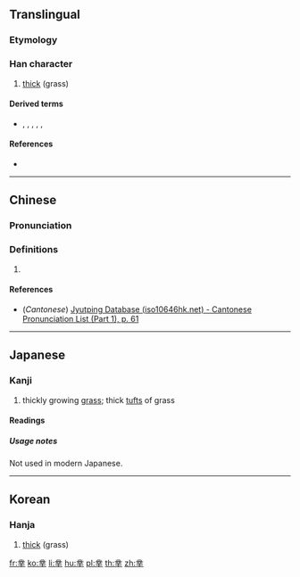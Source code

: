 {{character info/new}}
==Translingual==

===Etymology===
{{liushu|p}}

===Han character===
{{Han char|rn=2|rad=丨|as=09|sn=10|four=32401|canj=TCTJ|ids=⿱业𢆉}}

# [[thick]] (grass)

====Derived terms====
* {{l|mul|業}}, {{l|mul|叢}}, {{l|mul|對}}, {{l|mul|菐}}, {{l|mul|糳}}, {{l|mul|黹}}

====References====
* {{Han ref|kx=0080.080|dkj=00087|hdz=10030.060|uh=4E35|ud=20021}}

----

==Chinese==
{{zh-forms}}

===Pronunciation===
{{zh-pron
|m=zhuó
|c=zok6
|h=pfs=
|md=
|mn=
|w=
|mc=y
|oc=y
|cat=
}}

===Definitions===
{{zh-hanzi}}

# {{rfdef|lang=zh}}

====References====
* (''Cantonese'') [http://www.iso10646hk.net/jp/document/download.jsp Jyutping Database (iso10646hk.net) - Cantonese Pronunciation List (Part 1), p. 61]

----

==Japanese==

===Kanji===
{{ja-kanji|grade=uc|rs=丨09}}

# thickly growing [[grass]]; thick [[tuft]]s of grass

====Readings====
{{ja-readings
|on=[[さく]] (saku)
|kun=[[くさのむらがり]] (kusanomuragari)
}}

=====Usage notes=====
Not used in modern Japanese.

----

==Korean==

===Hanja===
{{ko-hanja|hangeul=착|rv=chak|mr=ch'ak}}

# [[thick]] (grass)

[[fr:丵]]
[[ko:丵]]
[[li:丵]]
[[hu:丵]]
[[pl:丵]]
[[th:丵]]
[[zh:丵]]